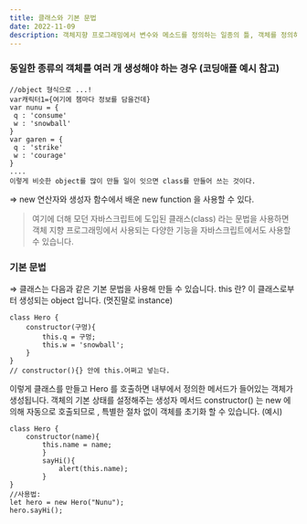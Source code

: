 ```yaml
---
title: 클래스와 기본 문법
date: 2022-11-09
description: 객체지향 프로그래밍에서 변수와 메소드를 정의하는 일종의 틀, 객체를 정의하기 위한 상태(멤버 변수)와 메서드(함수)로 구성된다.
---
```


### 동일한 종류의 객체를 여러 개 생성해야 하는 경우 (코딩애플 예시 참고)

```
//object 형식으로 ...!
var캐릭터1={여기에 챔마다 정보를 담을건데}
var nunu = {
 q : 'consume'
 w : 'snowball'
}
var garen = {
 q : 'strike'
 w : 'courage'
}
....
이렇게 비슷한 object를 많이 만들 일이 잇으면 class를 만들어 쓰는 것이다.

```

⇒ new 연산자와 생성자 함수에서 배운 new function 을 사용할 수 있다.

> 여기에 더해 모던 자바스크립트에 도입된 클래스(class) 라는 문법을 사용하면 객체 지향 프로그래밍에서 사용되는 다양한 기능을 자바스크립트에서도 사용할 수 있습니다.

### 기본 문법

⇒ 클래스는 다음과 같은 기본 문법을 사용해 만들 수 있습니다.
this 란? 이 클래스로부터 생성되는 object 입니다. (멋진말로 instance)

```
class Hero {
    constructor(구멍){
        this.q = 구멍;
        this.w = 'snowball';
    }
}
// constructor(){} 안에 this.어쩌고 넣는다.
```

이렇게 클래스를 만들고 Hero 를 호출하면 내부에서 정의한 메서드가 들어있는 객체가 생성됩니다.
객체의 기본 상태를 설정해주는 생성자 메서드 constructor() 는 new 에 의해 자동으로 호출되므로 , 특별한 절차 없이 객체를 초기화 할 수 있습니다.
(예시)

```
class Hero {
    constructor(name){
        this.name = name;
        }
        sayHi(){
            alert(this.name);
        }
}
//사용법:
let hero = new Hero("Nunu");
hero.sayHi();
```
